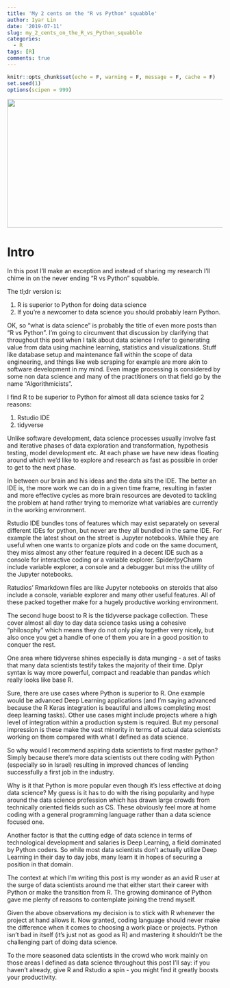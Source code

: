 ```yaml
---
title: 'My 2 cents on the "R vs Python" squabble'
author: Iyar Lin
date: '2019-07-11'
slug: my_2_cents_on_the_R_vs_Python_squabble
categories:
  - R
tags: [R]
comments: true
---
```


```r
knitr::opts_chunk$set(echo = F, warning = F, message = F, cache = F)
set.seed(1)
options(scipen = 999)
```

![](/post/my_2_cents_on_the_R_vs_Python_squabble_files/SaboriAv_Web.png){width=600px height=300px}

# Intro

In this post I'll make an exception and instead of sharing my research I'll chime in on the never ending "R vs Python" squabble. 

The tl;dr version is:

1) R is superior to Python for doing data science
2) If you're a newcomer to data science you should probably learn Python.

OK, so "what is data science" is probably the title of even more posts than "R vs Python". I'm going to circumvent that discussion by clarifying that throughout this post when I talk about data science I refer to generating value from data using machine learning, statistics and visualizations. Stuff like database setup and maintenance fall within the scope of data engineering, and things like web scraping for example are more akin to software development in my mind. Even image processing is considered by some non data science and many of the practitioners on that field go by the name "Algorithmicists". 

I find R to be superior to Python for almost all data science tasks for 2 reasons:

1) Rstudio IDE
2) tidyverse

Unlike software development, data science processes usually involve fast and iterative phases of data exploration and transformation, hypothesis testing, model development etc. At each phase we have new ideas floating around which we'd like to explore and research as fast as possible in order to get to the next phase. 

In between our brain and his ideas and the data sits the IDE. The better an IDE is, the more work we can do in a given time frame, resulting in faster and more effective cycles as more brain resources are devoted to tackling the problem at hand rather trying to memorize what variables are currently in the working environment. 

Rstudio IDE bundles tons of features which may exist separately on several different IDEs for python, but never are they all bundled in the same IDE. For example the latest shout on the street is Jupyter notebooks. While they are useful when one wants to organize plots and code on the same document, they miss almost any other feature required in a decent IDE such as a console for interactive coding or a variable explorer. Spider/pyCharm include variable explorer, a console and a debugger but miss the utility of the Jupyter notebooks. 

Ratudios' Rmarkdown files are like Jupyter notebooks on steroids that also include a console, variable explorer and many other useful features. All of these packed together make for a hugely productive working environment. 

The second huge boost to R is the tidyverse package collection. These cover almost all day to day data science tasks using a cohesive "philosophy" which means they do not only play together very nicely, but also once you get a handle of one of them you are in a good position to conquer the rest.

One area where tidyverse shines especially is data munging - a set of tasks that many data scientists testify takes the majority of their time. Dplyr syntax is way more powerful, compact and readable than pandas which really looks like base R.

Sure, there are use cases where Python is superior to R. One example would be advanced Deep Learning applications (and I'm saying advanced because the R Keras integration is beautiful and allows completing most deep learning tasks). Other use cases might include projects where a high level of integration within a production system is required. But my personal impression is these make the vast minority in terms of actual data scientists working on them compared with what I defined as data science. 

So why would I recommend aspiring data scientists to first master python? Simply because there's more data scientists out there coding with Python (especially so in Israel) resulting in improved chances of lending successfully a first job in the industry.

Why is it that Python is more popular even though it's less effective at doing data science? My guess is it has to do with the rising popularity and hype around the data science profession which has drawn large crowds from technically oriented fields such as CS. These obviously feel more at home coding with a general programming language rather than a data science focused one. 

Another factor is that the cutting edge of data science in terms of technological development and salaries is Deep Learning, a field dominated by Python coders. So while most data scientists don't actually utilize Deep Learning in their day to day jobs, many learn it in hopes of securing a position in that domain. 

The context at which I'm writing this post is my wonder as an avid R user at the surge of data scientists around me that either start their career with Python or make the transition from R. The growing dominance of Python gave me plenty of reasons to contemplate joining the trend myself.

Given the above observations my decision is to stick with R whenever the project at hand allows it. Now granted, coding language should never make the difference when it comes to choosing a work place or projects. Python isn't bad in itself (it's just not as good as R) and mastering it shouldn't be the challenging part of doing data science.

To the more seasoned data scientists in the crowd who work mainly on those areas I defined as data science throughout this post I'll say: if you haven't already, give R and Rstudio a spin - you might find it greatly boosts your productivity. 

